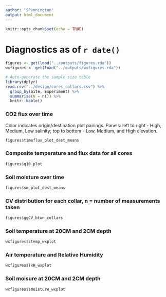 ```yaml
---
author: "SPennington"
output: html_document
---
```


```r
knitr::opts_chunk$set(echo = TRUE)
```

# Diagnostics as of `r date()`

```r
figures <- get(load("../outputs/figures.rda"))
wxfigures <- get(load("../outputs/wxfigures.rda"))
```

```r
# Auto-generate the sample size table
library(dplyr)
read.csv("../design/cores_collars.csv") %>% 
  group_by(Site, Experiment) %>% 
  summarise(N = n()) %>% 
  knitr::kable()
```

### CO2 flux over time

Color indicates origin/destination plot pairings. Panels: left to right - High, Medium, Low salinity; top to bottom - Low, Medium, and High elevation.

```r
figures$timeflux_plot_dest_means
```

### Composite temperature and flux data for all cores
```r
figures$q10_plot
```

### Soil moisture over time
```r
figures$sm_plot_dest_means
```

### CV distribution for each collar, n = number of measurements taken
```r
figures$ggCV_btwn_collars
```

### Soil temperature at 20CM and 2CM depth
```r
wxfigures$stemp_wxplot
```

### Air temperature and Relative Humidity
```r
wxfigures$TRH_wxplot
```

### Soil moisure at 20CM and 2CM depth
```r
wxfigures$smoisture_wxplot
```